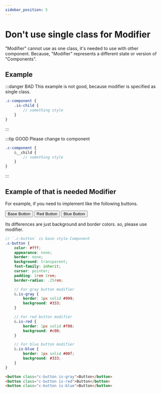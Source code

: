```yaml
---
sidebar_position: 5
---
```


# Don't use single class for Modifier

"Modifier" cannot use as one class, it's needed to use with other component. Because, "Modifier" represents a different state or version of "Components".

## Example

:::danger BAD
This example is not good, because modifier is specified as single class.

```scss
.c-component {
    .is-child {
        // something style
    }
}
```
:::

:::tip GOOD
Please change to component

```scss
.c-component {
    &__child {
        // something style
    }
}
```
:::

## Example of that is needed Modifier

For example, if you need to implement like the following buttons.

<div className={styles.sample_buttons}>
    <button className={styles.sample_buttons__button}>Base Button</button>
    <button className={`${styles.sample_buttons__button} ${styles['is-red']}`}>Red Button</button>
    <button className={`${styles.sample_buttons__button} ${styles['is-blue']}`}>Blue Button</button>
</div>

Its differences are just background and border colors. so, please use modifier.

<Tabs>
<TabItem value="scss" label="SCSS" default>

```scss
// `.c-button` is base style Component
.c-button {
    color: #fff;
    appearance: none;
    border: none;
    background: transparent;
    font-family: inherit;
    cursor: pointer;
    padding: 1rem 2rem;
    border-radius: .25rem;

    // For gray button modifier
    &.is-gray {
        border: 1px solid #999;
        background: #333;
    }

    // For red button modifier
    &.is-red {
        border: 1px solid #f00;
        background: #c00;
    }

    // For blue button modifier
    &.is-blue {
        border: 1px solid #00f;
        background: #333;
    }
}
```

</TabItem>
<TabItem value="html" label="HTML">

```html
<button class="c-button is-gray">Button</button>
<button class="c-button is-red">Button</button>
<button class="c-button is-blue">Button</button>
```

</TabItem>
</Tabs>
